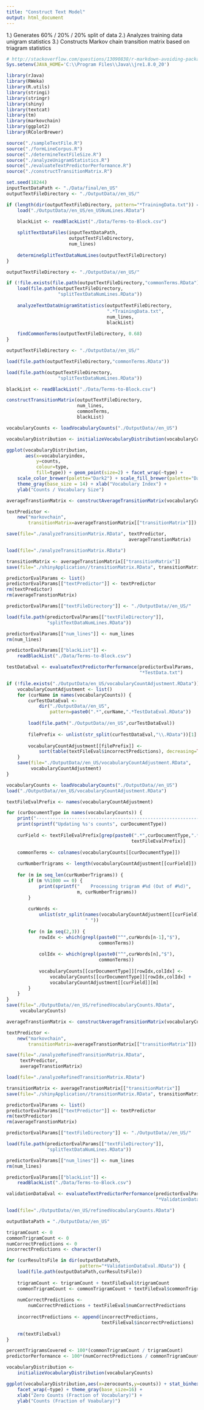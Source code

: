 ```yaml
---
title: "Construct Text Model"
output: html_document
---
```

1.) Generates 60% / 20% / 20% split of data
2.) Analyzes training data unigram statistics
3.) Constructs Markov chain transition matrix
based on triagram statistics

```r
# http://stackoverflow.com/questions/13090838/r-markdown-avoiding-package-loading-messages
Sys.setenv(JAVA_HOME='C:\\Program Files\\Java\\jre1.8.0_20')

library(rJava)
library(RWeka)
library(R.utils)
library(stringi)
library(stringr)
library(shiny)
library(textcat)
library(tm)
library(markovchain)
library(ggplot2)
library(RColorBrewer)

source("./sampleTextFile.R")
source("./formLineCorpus.R")
source("./determineTextFileSize.R")
source("./analyzeUnigramStatistics.R")
source("./evaluateTextPredictorPerformance.R")
source("./constructTransitionMatrix.R")
```

```r
set.seed(18244)
inputTextDataPath <- "./Data/final/en_US"
outputTextFileDirectory <- "./OutputData//en_US/"

if (length(dir(outputTextFileDirectory, pattern="*TrainingData.txt")) == 0) {
    load("./OutputData//en_US/en_USNumLines.RData")

    blackList <- readBlackList("./Data/Terms-to-Block.csv")
    
    splitTextDataFiles(inputTextDataPath,
                       outputTextFileDirectory,
                       num_lines)
    
    determineSplitTextDataNumLines(outputTextFileDirectory)    
}
```

```r
outputTextFileDirectory <- "./OutputData//en_US/"

if (!file.exists(file.path(outputTextFileDirectory,"commonTerms.RData"))) {
    load(file.path(outputTextFileDirectory,
                   "splitTextDataNumLines.RData"))
    
    analyzeTextDataUnigramStatistics(outputTextFileDirectory,
                                     ".*TrainingData.txt",
                                     num_lines,
                                     blackList)
    
    findCommonTerms(outputTextFileDirectory, 0.68)
}
```

```r
outputTextFileDirectory <- "./OutputData//en_US/"

load(file.path(outputTextFileDirectory,"commonTerms.RData"))

load(file.path(outputTextFileDirectory,
                   "splitTextDataNumLines.RData"))

blackList <- readBlackList("./Data/Terms-to-Block.csv")

constructTransitionMatrix(outputTextFileDirectory,
                          num_lines,
                          commonTerms,
                          blackList)
```

```r
vocabularyCounts <- loadVocabularyCounts("./OutputData//en_US")

vocabularyDistribution <- initializeVocabularyDistribution(vocabularyCounts)

ggplot(vocabularyDistribution,
       aes(x=vocabularyindex,
           y=counts,
           colour=type,
           fill=type)) + geom_point(size=2) + facet_wrap(~type) + 
    scale_color_brewer(palette="Dark2") + scale_fill_brewer(palette="Dark2") + 
    theme_gray(base_size = 14) + xlab("Vocabulary Index") + 
    ylab("Counts / Vocabulary Size")

averageTranstionMatrix <- constructAverageTransitionMatrix(vocabularyCounts)

textPredictor <- 
    new("markovchain",
        transitionMatrix=averageTranstionMatrix[["transitionMatrix"]])

save(file="./analyzeTransitionMatrix.RData", textPredictor,
                                             averageTranstionMatrix)
```

```r
load(file="./analyzeTransitionMatrix.RData")

transitionMatrix <- averageTranstionMatrix[["transitionMatrix"]]
save(file="./shinyApplication//transitionMatrix.RData", transitionMatrix)

predictorEvalParams <- list()
predictorEvalParams[["textPredictor"]] <- textPredictor
rm(textPredictor)
rm(averageTranstionMatrix)

predictorEvalParams[["textFileDirectory"]] <- "./OutputData//en_US/"

load(file.path(predictorEvalParams[["textFileDirectory"]],
               "splitTextDataNumLines.RData"))

predictorEvalParams[["num_lines"]] <- num_lines
rm(num_lines)

predictorEvalParams[["blackList"]] <- 
    readBlackList("./Data/Terms-to-Block.csv")

testDataEval <- evaluateTextPredictorPerformance(predictorEvalParams,
                                                 "*TestData.txt")
```

```r
if (!file.exists("./OutputData/en_US/vocabularyCountAdjustment.RData")) {
    vocabularyCountAdjustment <- list()
    for (curName in names(vocabularyCounts)) {
        curTestDataEval <- 
            dir("./OutputData//en_US",
                pattern=paste0(".*",curName,".*TestDataEval.RData"))
        
        load(file.path("./OutputData//en_US",curTestDataEval))
        
        filePrefix <- unlist(str_split(curTestDataEval,"\\.RData"))[1]
    
        vocabularyCountAdjustment[[filePrefix]] <- 
            sort(table(textFileEval$incorrectPredictions), decreasing=TRUE)
    }
    save(file="./OutputData//en_US/vocabularyCountAdjustment.RData",
         vocabularyCountAdjustment)    
}

vocabularyCounts <- loadVocabularyCounts("./OutputData//en_US")
load("./OutputData//en_US/vocabularyCountAdjustment.RData")

textFileEvalPrefix <- names(vocabularyCountAdjustment)

for (curDocumentType in names(vocabularyCounts)) {
    print("------------------------------------------------------------")
    print(sprintf("Updating %s's counts", curDocumentType))
    
    curField <- textFileEvalPrefix[grep(paste0(".*",curDocumentType,".*"),
                                              textFileEvalPrefix)]
    
    commonTerms <- colnames(vocabularyCounts[[curDocumentType]])
    
    curNumberTrigrams <- length(vocabularyCountAdjustment[[curField]])
    
    for (m in seq_len(curNumberTrigrams)) {
        if (m %%1000 == 0) {
            print(sprintf("    Processing trigram #%d (Out of #%d)",
                          m, curNumberTrigrams))
        }
        
        curWords <- 
            unlist(str_split(names(vocabularyCountAdjustment[[curField]][m]),
                             " "))
        
        for (n in seq(2,3)) {
            rowIdx <- which(grepl(paste0("^",curWords[n-1],"$"),
                                  commonTerms))
            
            colIdx <- which(grepl(paste0("^",curWords[n],"$"),
                                  commonTerms))
            
            vocabularyCounts[[curDocumentType]][rowIdx,colIdx] <- 
                vocabularyCounts[[curDocumentType]][rowIdx,colIdx] + 
                vocabularyCountAdjustment[[curField]][m]
        }
    }
}
save(file="./OutputData//en_US/refinedVocabularyCounts.RData",
     vocabularyCounts)

averageTranstionMatrix <- constructAverageTransitionMatrix(vocabularyCounts)

textPredictor <- 
    new("markovchain",
        transitionMatrix=averageTranstionMatrix[["transitionMatrix"]])

save(file="./analyzeRefinedTransitionMatrix.RData",
     textPredictor,
     averageTranstionMatrix)
```

```r
load(file="./analyzeRefinedTransitionMatrix.RData")

transitionMatrix <- averageTranstionMatrix[["transitionMatrix"]]
save(file="./shinyApplication//transitionMatrix.RData", transitionMatrix)

predictorEvalParams <- list()
predictorEvalParams[["textPredictor"]] <- textPredictor
rm(textPredictor)
rm(averageTranstionMatrix)

predictorEvalParams[["textFileDirectory"]] <- "./OutputData//en_US/"

load(file.path(predictorEvalParams[["textFileDirectory"]],
               "splitTextDataNumLines.RData"))

predictorEvalParams[["num_lines"]] <- num_lines
rm(num_lines)

predictorEvalParams[["blackList"]] <- 
    readBlackList("./Data/Terms-to-Block.csv")

validationDataEval <- evaluateTextPredictorPerformance(predictorEvalParams,
                                                       "*ValidationData.txt")
```

```r
load(file="./OutputData//en_US/refinedVocabularyCounts.RData")

outputDataPath = "./OutputData//en_US"

trigramCount <- 0
commonTrigramCount <- 0
numCorrectPredictions <- 0
incorrectPredictions <- character()

for (curResultsFile in dir(outputDataPath,
                           pattern="*ValidationDataEval.RData")) {
    load(file.path(outputDataPath,curResultsFile))
    
    trigramCount <- trigramCount + textFileEval$trigramCount
    commonTrigramCount <- commonTrigramCount + textFileEval$commonTrigramCount
    
    numCorrectPredictions <-
        numCorrectPredictions + textFileEval$numCorrectPredictions
    
    incorrectPredictions <- append(incorrectPredictions,
                                   textFileEval$incorrectPredictions)
    
    rm(textFileEval)
}

percentTrigramsCovered <- 100*(commonTrigramCount / trigramCount)
predictorPerformance <- 100*(numCorrectPredictions / commonTrigramCount)

vocabularyDistribution <- 
    initializeVocabularyDistribution(vocabularyCounts)

ggplot(vocabularyDistribution,aes(x=zerocounts,y=counts)) + stat_binhex() +
    facet_wrap(~type) + theme_gray(base_size=16) + 
    xlab("Zero Counts (Fraction of Vocabulary)") + 
    ylab("Counts (Fraction of Voabulary)")



```